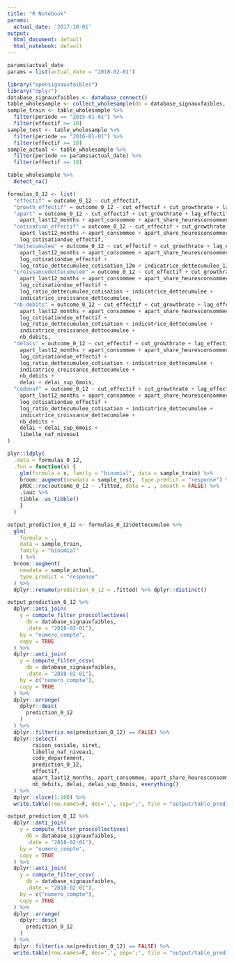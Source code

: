 ```yaml
---
title: "R Notebook"
params:
  actual_date: '2017-10-01'
output:
  html_document: default
  html_notebook: default
---
```


```r
params$actual_date
params = list(actual_date = "2018-02-01")
```

```r
library("opensignauxfaibles")
library("dplyr")
database_signauxfaibles <- database_connect()
table_wholesample <- collect_wholesample(db = database_signauxfaibles, table = "wholesample")
sample_train <- table_wholesample %>%
  filter(periode == "2015-01-01") %>%
  filter(effectif >= 10)
sample_test <- table_wholesample %>%
  filter(periode == "2016-01-01") %>%
  filter(effectif >= 10)
sample_actual <- table_wholesample %>%
  filter(periode == params$actual_date) %>%
  filter(effectif >= 10)
```

```r
table_wholesample %>% 
  detect_na()
```

```r
formulas_0_12 <- list(
  "effectif" = outcome_0_12 ~ cut_effectif,
  "growth_effectif" = outcome_0_12 ~ cut_effectif + cut_growthrate + lag_effectif_missing,
  "apart" = outcome_0_12 ~ cut_effectif + cut_growthrate + lag_effectif_missing +
    apart_last12_months + apart_consommee + apart_share_heuresconsommees,
  "cotisation_effectif" = outcome_0_12 ~ cut_effectif + cut_growthrate + lag_effectif_missing +
    apart_last12_months + apart_consommee + apart_share_heuresconsommees +
    log_cotisationdue_effectif,
  "dettecumulee" = outcome_0_12 ~ cut_effectif + cut_growthrate + lag_effectif_missing +
    apart_last12_months + apart_consommee + apart_share_heuresconsommees +
    log_cotisationdue_effectif +
    log_ratio_dettecumulee_cotisation_12m + indicatrice_dettecumulee_12m,
  "croissancedettecumulee" = outcome_0_12 ~ cut_effectif + cut_growthrate + lag_effectif_missing +
    apart_last12_months + apart_consommee + apart_share_heuresconsommees +
    log_cotisationdue_effectif +
    log_ratio_dettecumulee_cotisation + indicatrice_dettecumulee +
    indicatrice_croissance_dettecumulee,
  "nb_debits" = outcome_0_12 ~ cut_effectif + cut_growthrate + lag_effectif_missing +
    apart_last12_months + apart_consommee + apart_share_heuresconsommees +
    log_cotisationdue_effectif +
    log_ratio_dettecumulee_cotisation + indicatrice_dettecumulee +
    indicatrice_croissance_dettecumulee +
    nb_debits,
  "delais" = outcome_0_12 ~ cut_effectif + cut_growthrate + lag_effectif_missing +
    apart_last12_months + apart_consommee + apart_share_heuresconsommees +
    log_cotisationdue_effectif +
    log_ratio_dettecumulee_cotisation + indicatrice_dettecumulee +
    indicatrice_croissance_dettecumulee +
    nb_debits +
    delai + delai_sup_6mois,
  "codenaf" = outcome_0_12 ~ cut_effectif + cut_growthrate + lag_effectif_missing +
    apart_last12_months + apart_consommee + apart_share_heuresconsommees +
    log_cotisationdue_effectif +
    log_ratio_dettecumulee_cotisation + indicatrice_dettecumulee +
    indicatrice_croissance_dettecumulee +
    nb_debits +
    delai + delai_sup_6mois +
    libelle_naf_niveau1
)
```

```r
plyr::ldply(
  .data = formulas_0_12,
  .fun = function(x) {
    glm(formula = x, family = "binomial", data = sample_train) %>%
    broom::augment(newdata = sample_test,  type.predict = "response") %>%
    pROC::roc(outcome_0_12 ~ .fitted, data = . , smooth = FALSE) %>%
    .$auc %>%
    tibble::as_tibble()
    }
  )  
```

```r
output_prediction_0_12 <- formulas_0_12$dettecumulee %>%
  glm(
    formula = .,
    data = sample_train,
    family = "binomial"
    ) %>%
  broom::augment(
    newdata = sample_actual,
    type.predict = "response"
  ) %>%
  dplyr::rename(prediction_0_12 = .fitted) %>% dplyr::distinct()
```

```r
output_prediction_0_12 %>%
  dplyr::anti_join(
    y = compute_filter_proccollectives(
      db = database_signauxfaibles,
      .date = "2018-02-01"),
    by = "numero_compte",
    copy = TRUE
  ) %>%
  dplyr::anti_join(
    y = compute_filter_ccsv(
      db = database_signauxfaibles,
      .date = "2018-02-01"),
    by = c("numero_compte"),
    copy = TRUE
  ) %>%
  dplyr::arrange(
    dplyr::desc(
      prediction_0_12
    )
  ) %>%
  dplyr::filter(is.na(prediction_0_12) == FALSE) %>%
  dplyr::select(
        raison_sociale, siret, 
        libelle_naf_niveau1, 
        code_departement, 
        prediction_0_12,
        effectif,
        apart_last12_months, apart_consommee, apart_share_heuresconsommees,
        nb_debits, delai, delai_sup_6mois, everything()
  ) %>%
  dplyr::slice(1:100) %>%
  write.table(row.names=F, dec=',', sep=';', file = "output/table_predictions_2018_02_22.csv", quote=T, append=F)
```

```r
output_prediction_0_12 %>%
  dplyr::anti_join(
    y = compute_filter_proccollectives(
      db = database_signauxfaibles,
      .date = "2018-02-01"),
    by = "numero_compte",
    copy = TRUE
  ) %>%
  dplyr::anti_join(
    y = compute_filter_ccsv(
      db = database_signauxfaibles,
      .date = "2018-02-01"),
    by = c("numero_compte"),
    copy = TRUE
  ) %>%
  dplyr::arrange(
    dplyr::desc(
      prediction_0_12
    )
  ) %>%
  dplyr::filter(is.na(prediction_0_12) == FALSE) %>%
  write.table(row.names=F, dec=',', sep=';', file = "output/table_predictions_2018_02_22_all.csv", quote=T, append=F)
```

